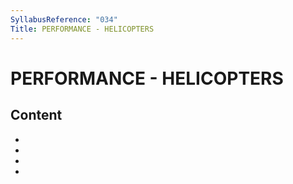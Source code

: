 ```yaml
---
SyllabusReference: "034"
Title: PERFORMANCE - HELICOPTERS
---
```


# PERFORMANCE - HELICOPTERS

## Content

- <Link href="034.01" />
- <Link href="034.02" />
- <Link href="034.03" />
- <Link href="034.04" />
